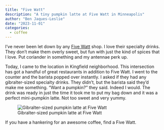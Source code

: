 ```yaml
---
title: "Five Watt"
description: "A tiny pumpkin latte at Five Watt in Minneapolis"
author: "Ben Jaques-Leslie"
date: "2023-11-01"
categories:
  - coffee
---
```


I've never been let down by any [Five Watt](https://fivewattcoffee.com/) shop. I love their specialty drinks. They don't make them overly sweet, but fun with just the kind of spices that I love. Put coriander in something and my antennae perk up.

Today, I came to the location in Kingfield neighborhood. This intersection has got a handful of great restaurants in addition to Five Watt. I went to the counter and the barista popped over instantly. I asked if they had any gibralter-sized specialty drinks. They didn't, but the barista said they'd make me something. "Want a pumpkin?" they said. Indeed I would. The drink was ready in just the time it took me to put my bag down and it was a perfect mini-pumpkin latte. Not too sweet and very yummy.

![Gibralter-sized pumpkin latte at Five Watt](/images/IMG_7641.JPG)

If you have a hankering for an awesome coffee, find a Five Watt.
